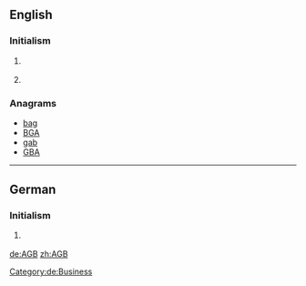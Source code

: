 {{also|ağb}}
==English==

===Initialism===
{{en-initialism}}

# {{astronomy}} {{initialism of|asymptotic giant branch|Asymptotic Giant Branch}}
# {{business}} {{initialism of|w:General Conditions of Business|General Conditions of Business}} {{gloss|It is usually [[printed]] [[standard]] [[term]]s established by one [[party]] to a [[contract]], e.g. of sale or other.}}

===Anagrams===
* [[bag#English|bag]]
* [[BGA#English|BGA]]
* [[gab#English|gab]]
* [[GBA#English|GBA]]

----

==German==

===Initialism===
{{de-initialism}}
 
# {{business|lang=de}} {{initialism of|Allgemeine Geschäftsbedingungen|lang=de}}

[[Category:de:Business]]

[[de:AGB]]
[[zh:AGB]]